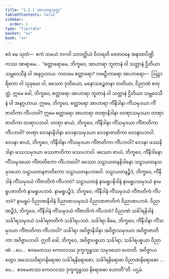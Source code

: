 ```yaml
---
title: "1.2.1 အာဟာရသုတ္တ"
tableOfContents: false
sidebar:
  order: 1
type: "tipitaka"
basket: "su"
book: "sn"
---
```



<DynamicBreadcrumb />

<Division number="11" book="sn" e="ch" v="18" p="281">

<Paragraph number="68" book="sn">
ဧဝံ မေ သုတံ—  ဧကံ သမယံ ဘဂဝါ သာဝတ္ထိယံ ဝိဟရတိ ဇေတဝနေ အနာထပိဏ္ဍိကဿ အာရာမေ…  “စတ္တာရောမေ, ဘိက္ခဝေ, အာဟာရာ ဘူတာနံ ဝါ သတ္တာနံ ဌိတိယာ သမ္ဘဝေသီနံ ဝါ အနုဂ္ဂဟာယ. ကတမေ စတ္တာရော? ကဗဠီကာရော အာဟာရော—  ဩဠာရိကော ဝါ သုခုမော ဝါ, ဖဿော ဒုတိယော, မနောသဉ္စေတနာ တတိယာ, ဝိညာဏံ စတုတ္ထံ. ဣမေ ခေါ, ဘိက္ခဝေ, စတ္တာရော အာဟာရာ ဘူတာနံ ဝါ သတ္တာနံ ဌိတိယာ သမ္ဘဝေသီနံ ဝါ အနုဂ္ဂဟာယ.
</Paragraph>

<Paragraph number="69" book="sn">
ဣမေ, ဘိက္ခဝေ, စတ္တာရော အာဟာရာ ကိံနိဒါနာ ကိံသမုဒယာ ကိံဇာတိကာ ကိံပဘဝါ? ဣမေ စတ္တာရော အာဟာရာ တဏှာနိဒါနာ တဏှာသမုဒယာ တဏှာဇာတိကာ တဏှာပဘဝါ. တဏှာ စာယံ, ဘိက္ခဝေ, ကိံနိဒါနာ ကိံသမုဒယာ ကိံဇာတိကာ ကိံပဘဝါ? တဏှာ ဝေဒနာနိဒါနာ ဝေဒနာသမုဒယာ ဝေဒနာဇာတိကာ ဝေဒနာပဘဝါ. ဝေဒနာ စာယံ, ဘိက္ခဝေ, ကိံနိဒါနာ ကိံသမုဒယာ ကိံဇာတိကာ ကိံပဘဝါ? ဝေဒနာ ဖဿနိဒါနာ ဖဿသမုဒယာ ဖဿဇာတိကာ ဖဿပဘဝါ. ဖဿော စာယံ, ဘိက္ခဝေ, ကိံနိဒါနော ကိံသမုဒယော ကိံဇာတိကော ကိံပဘဝေါ? ဖဿော သဠာယတနနိဒါနော သဠာယတနသမုဒယော သဠာယတနဇာတိကော သဠာယတနပဘဝေါ. သဠာယတနဉ္စိဒံ, ဘိက္ခဝေ, ကိံနိဒါနံ ကိံသမုဒယံ ကိံဇာတိကံ ကိံပဘဝံ? သဠာယတနံ နာမရူပနိဒါနံ နာမရူပသမုဒယံ နာမရူပဇာတိကံ နာမရူပပဘဝံ. နာမရူပဉ္စိဒံ, ဘိက္ခဝေ, ကိံနိဒါနံ ကိံသမုဒယံ ကိံဇာတိကံ ကိံပဘဝံ? နာမရူပံ ဝိညာဏနိဒါနံ ဝိညာဏသမုဒယံ ဝိညာဏဇာတိကံ ဝိညာဏပဘဝံ. ဝိညာဏဉ္စိဒံ, ဘိက္ခဝေ, ကိံနိဒါနံ ကိံသမုဒယံ ကိံဇာတိကံ ကိံပဘဝံ? ဝိညာဏံ သင်္ခါရနိဒါနံ သင်္ခါရသမုဒယံ သင်္ခါရဇာတိကံ သင်္ခါရပဘဝံ. သင်္ခါရာ စိမေ, ဘိက္ခဝေ, ကိံနိဒါနာ ကိံသမုဒယာ ကိံဇာတိကာ ကိံပဘဝါ? သင်္ခါရာ အဝိဇ္ဇာနိဒါနာ အဝိဇ္ဇာသမုဒယာ အဝိဇ္ဇာဇာတိကာ အဝိဇ္ဇာပဘဝါ.
</Paragraph>

<Paragraph number="70" book="sn">
ဣတိ ခေါ, ဘိက္ခဝေ, အဝိဇ္ဇာပစ္စယာ သင်္ခါရာ; သင်္ခါရပစ္စယာ ဝိညာဏံ …ပေ…  ဧဝမေတဿ ကေဝလဿ ဒုက္ခက္ခန္ဓဿ သမုဒယော ဟောတိ. အဝိဇ္ဇာယ တွေဝ အသေသဝိရာဂနိရောဓာ သင်္ခါရနိရောဓော; သင်္ခါရနိရောဓာ ဝိညာဏနိရောဓော …ပေ…  ဧဝမေတဿ ကေဝလဿ ဒုက္ခက္ခန္ဓဿ နိရောဓော ဟောတီ”တိ.

</Paragraph>
</Division>

<Paragraph number="71" type="center" book="sn">
ပဌမံ.
</Paragraph>